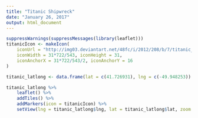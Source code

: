 ```yaml
---
title: "Titanic Shipwreck"
date: "January 26, 2017"
output: html_document
---
```


```r
suppressWarnings(suppressMessages(library(leaflet)))
titanicIcon <- makeIcon(
    iconUrl = "http://img03.deviantart.net/48fc/i/2012/208/b/7/titanic_png_stock_by_pixelmixtur_stocks-d58vvw3.png",
    iconWidth = 31*722/543, iconHeight = 31,
    iconAnchorX = 31*722/543/2, iconAnchorY = 16
)

titanic_latlong <- data.frame(lat = c(41.726931), lng = c(-49.948253))

titanic_latlong %>% 
    leaflet() %>%
    addTiles() %>%
    addMarkers(icon = titanicIcon) %>%
    setView(lng = titanic_latlong$lng, lat = titanic_latlong$lat, zoom = 4)
```